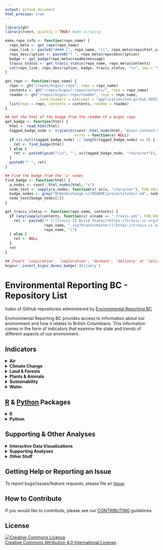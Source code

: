 ```yaml
---
output: github_document
html_preview: true
---
```


<!-- README.md is generated from README.Rmd. Please edit that file and re-knit-->

```r
library(gh)
library(rvest, quietly = TRUE) #web scraping

make_repo_info <- function(repo_name) {
  repo_meta <- get_repo(repo_name)
  repo_link <- paste0("#### [", repo_name, "](", repo_meta$repo$html_url, ")")
  repo_description <- paste0("* ", repo_meta$repo$description)
  badge <- get_badge(repo_meta$readme$message)
  travis_status <- get_travis_status(repo_name, repo_meta$contents)
  cat(repo_link, repo_description, badge, travis_status, "\n", sep = "\n")
}

get_repo <- function(repo_name) {
  repo <- gh("/repos/bcgov/:repo", repo = repo_name)
  contents <- gh("/repos/bcgov/:repo/contents/", repo = repo_name)
  readme <- gh("/repos/bcgov/:repo/readme", repo = repo_name,
               .send_headers = c(Accept = "application/vnd.github.VERSION.html"))
  list(repo = repo, contents = contents, readme = readme)           
}

## Get the html of the badge from the readme of a bcgov repo
get_badge <- function(html) {
  html <- read_html(html)
  tagged_badge_node <- tryCatch(rvest::html_node(html, "#user-content-devex-badge"), 
                                error = function(e) NULL)
  if (is.null(tagged_badge_node) || length(tagged_badge_node) == 0) {
    ret <- find_badge(html)
  } else {
    ret <- paste0(gsub("\\n", "", as(tagged_badge_node, "character")), collapse = "")
  }
  paste0("* ", ret)
}

## Find the badge from the 'a' nodes
find_badge <- function(html) {
  a_nodes <- rvest::html_nodes(html, "a")
  node_text <- vapply(a_nodes, function(x) as(x, "character"), FUN.VALUE = character(1))
  badge_nodes <- grep("BCDevExchange.+/(README|projectstates).md", node_text)
  node_text[badge_nodes[1]]
}

get_travis_status <- function(repo_name, contents) {
  if (any(vapply(contents, function(x) x$name == ".travis.yml", FUN.VALUE = logical(1)))) {
    ret <- paste0("* [![Travis-CI Build Status](https://travis-ci.org/bcgov/", 
                  repo_name, ".svg?branch=master)](https://travis-ci.org/bcgov/",
                  repo_name, ")")
  } else {
    ret <- NULL
  }
  ret
}

```

```r
## Insert 'inspiration', 'exploration', 'dormant', 'delivery' or 'retired'
bcgovr::insert_bcgov_devex_badge('delivery')
```


# Environmental Reporting BC - Repository List
Index of GitHub repositories administered by [Environmental Reporting BC](http://www2.gov.bc.ca/gov/content?id=FF80E0B985F245CEA62808414D78C41B)

Environmental Reporting BC provides access to information about our environment and how it relates to British Columbians. This information comes in the form of indicators that examine the state and trends of different aspects of our environment.

## Indicators

<details><summary><strong>Air</strong></summary>

```r
air_indicators <- c("ozone-caaqs-indicator",
                    "pm25-caaqs-indicator"
)
invisible(lapply(air_indicators, make_repo_info))
```

</details>

<details><summary><strong>Climate Change</strong></summary>

```r
cc_indicators <- c(
  "climate-change-indicators-2015"
)
invisible(lapply(cc_indicators, make_repo_info))
```

</details>

<details><summary><strong>Land & Forests</strong></summary>

```r
land_indicators <- c(
  "land-designations-indicator",
  "protected-lands-and-waters-indicator"
)
invisible(lapply(land_indicators, make_repo_info))
```

</details>

<details><summary><strong>Plants & Animals</strong></summary>

```r
pa_indicators <- c(
  "invasive-species-indicator"
)
invisible(lapply(pa_indicators, make_repo_info))
```

</details>


<details><summary><strong>Sustainability</strong></summary>

```r
susty_indicators <- c("bc-population-indicator",
                      "ghg-emissions-indicator", 
                      "msw-disposal-indicator",
                      "tire-recycling-indicator"
)
invisible(lapply(susty_indicators, make_repo_info))
```

</details>


<details><summary><strong>Water</strong></summary>

```r
water_indicators <- c("groundwater-levels-indicator"
)
invisible(lapply(water_indicators, make_repo_info))
```

</details>

<!--
```r
indicators <- c("bc-population-indicator",
"climate-change-indicators-2015",
"ghg-emissions-indicator", 
"groundwater-levels-indicator",
"invasive-species-indicator",
"land-designations-indicator",
"msw-disposal-indicator",
"ozone-caaqs-indicator",
"pm25-caaqs-indicator",
"protected-lands-and-waters-indicator",
"tire-recycling-indicator"
)
invisible(lapply(indicators, make_repo_info))
```
-->



## [R](http://www.r-project.org) & [Python](https://www.python.org/) Packages

<details><summary><strong>R</strong></summary>

```r
rpackages <- c( "bcgovr",
                "bcgroundwater",
                "bcmaps",
                "bcmaps.rdata",
                "canwqdata", 
                "cccharts",
                "envreportutils",
                "rcaaqs",
                "rems",
                "wqbc",
                "wqindex"
)
invisible(lapply(rpackages, make_repo_info))
```

</details>

<details><summary><strong>Python</strong></summary>

```r
pypackages <- c( 
  "designatedlands"
)
invisible(lapply(pypackages, make_repo_info))
```

</details>

<!--
```r
rpackages <- c( "bcgovr",
"bcgroundwater",
"bcmaps",
"bcmaps.rdata",
"canwqdata", 
"cccharts",
"designatedlands",
"envreportutils",
"rcaaqs",
"rems",
"wqbc",
"wqindex"
)
invisible(lapply(rpackages, make_repo_info))
```
-->

## Supporting & Other Analyses

<details><summary><strong>Interactive Data Visualizations</strong></summary>

```r
int_tools <- c("land-designations-shinyapp")
invisible(lapply(int_tools, make_repo_info))
```

</details>


<details><summary><strong>Supporting Analyses</strong></summary>

```r
analyses <- c(
  "bc-raster-roads"
)
invisible(lapply(analyses, make_repo_info))
```

</details>

<details><summary><strong>Other Stuff</strong></summary>

```r
analyses <- c("envreportbc-snippets"
)
invisible(lapply(analyses, make_repo_info))
```

</details>

## Getting Help or Reporting an Issue

To report bugs/issues/feature requests, please file an [Issue](https://github.com/bcgov/EnvReportBC/issues).

## How to Contribute

If you would like to contribute, please see our [CONTRIBUTING](CONTRIBUTING.md) guidelines.


## License
<a rel="license" href="http://creativecommons.org/licenses/by/4.0/"><img alt="Creative Commons Licence" style="border-width:0" src="https://i.creativecommons.org/l/by/4.0/80x15.png" /></a><br /><a rel="license" href="http://creativecommons.org/licenses/by/4.0/">Creative Commons Attribution 4.0 International License</a>.
